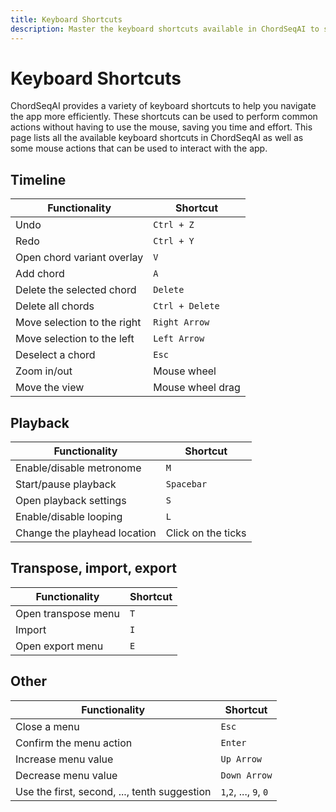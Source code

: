 ```yaml
---
title: Keyboard Shortcuts
description: Master the keyboard shortcuts available in ChordSeqAI to speed up your workflow.
---
```


# Keyboard Shortcuts

ChordSeqAI provides a variety of keyboard shortcuts to help you navigate the app more efficiently. These shortcuts can be used to perform common actions without having to use the mouse, saving you time and effort. This page lists all the available keyboard shortcuts in ChordSeqAI as well as some mouse actions that can be used to interact with the app.

## Timeline

| Functionality                                | Shortcut               |
|----------------------------------------------|------------------------|
| Undo                                         | `Ctrl + Z`             |
| Redo                                         | `Ctrl + Y`             |
| Open chord variant overlay                   | `V`                    |
| Add chord                                    | `A`                    |
| Delete the selected chord                    | `Delete`               |
| Delete all chords                            | `Ctrl + Delete`        |
| Move selection to the right                  | `Right Arrow`          |
| Move selection to the left                   | `Left Arrow`           |
| Deselect a chord                             | `Esc`                  |
| Zoom in/out                                  |  Mouse wheel           |
| Move the view                                |  Mouse wheel drag      |

## Playback

| Functionality                                | Shortcut               |
|----------------------------------------------|------------------------|
| Enable/disable metronome                     | `M`                    |
| Start/pause playback                         | `Spacebar`             |
| Open playback settings                       | `S`                    |
| Enable/disable looping                       | `L`                    |
| Change the playhead location                 |  Click on the ticks    |

## Transpose, import, export

| Functionality                                | Shortcut               |
|----------------------------------------------|------------------------|
| Open transpose menu                          | `T`                    |
| Import                                       | `I`                    |
| Open export menu                             | `E`                    |

## Other

| Functionality                                | Shortcut               |
|----------------------------------------------|------------------------|
| Close a menu                                 | `Esc`                  |
| Confirm the menu action                      | `Enter`                |
| Increase menu value                          | `Up Arrow`             |
| Decrease menu value                          | `Down Arrow`           |
| Use the first, second, ..., tenth suggestion | `1`,`2`, ..., `9`, `0` |